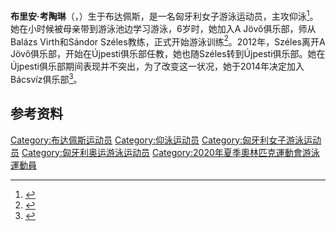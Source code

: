 {{bots|deny=InternetArchiveBot}}
{{NoteTA|G1=Aquatics}}
{{Infobox swimmer
| name           = 布里安·考陶琳
| image          = 
| caption        = 
| fullname       = 
| nationality    = {{HUN}}
| strokes        = [[仰泳|仰泳]]
| club           = 
| collegeteam    = 
| birth_date     = {{birth date and age|1995|1|17|df=yes}}
| birth_place    = {{HUN}}[[布达佩斯|布达佩斯]]
| death_date     = 
| death_place    = 
| height         = 
| weight         = 
| show-medals    = yes
| medaltemplates = 
{{MedalSport|女子[[游泳|游泳]]}}
{{MedalCountry|{{HUN}}}}
{{MedalCompetition|[[欧洲游泳锦标赛|欧洲游泳锦标赛]]}}
{{MedalBronze|[[2018年欧洲游泳锦标赛|2018 格拉斯哥]]|200米仰泳}}
{{MedalBronze|[[2020年欧洲游泳锦标赛|2020 布达佩斯]]|200米仰泳}}
}}
{{Eastern name order|匈牙利语|匈牙利人名}}
'''布里安·考陶琳'''（{{lang-hu|Burián Katalin}}，{{bd|1995年|1月17日||}}）生于布达佩斯，是一名匈牙利女子游泳运动员，主攻仰泳<ref>{{cite web|url=https://musz.hu/dt_team/burian-katalin/|script-title=hu:Burián Katalin|work={{lang|hu|Magyar Úszó Szövetség}}|accessdate=2018-09-29|archiveurl=https://archive.is/oBpA7|archivedate=2020-07-29}}</ref>。她在小时候被母亲带到游泳池边学习游泳，6岁时，她加入A Jövő俱乐部，师从Balázs Virth和Sándor Széles教练，正式开始游泳训练<ref>{{cite web|url=http://fina-budapest2017.com/hu/hirek/540/burian-kata-a-vb-n-is-megtartana-pazar-formajat|script-title=hu:Burián Kata a vb-n is megtartaná pazar formáját|work=Budapest 2017|date=2017-06-28|accessdate=2020-07-29|archiveurl=https://archive.is/t5GfQ|archivedate=2020-07-29}}</ref>。2012年，Széles离开A Jövő俱乐部，开始在Újpesti俱乐部任教，她也随Széles转到Újpesti俱乐部。她在Újpesti俱乐部期间表现并不突出，为了改变这一状况，她于2014年决定加入Bácsvíz俱乐部<ref>{{cite web|url=http://www.mindenamisport.com/hirek/olimpiai-szint-teljesitve-interju-burian-kataval|script-title=hu:Olimpiai szint teljesítve - Interjú Burián Katával|website=mindenamisport.com|date=2016-05-24|accessdate=2020-07-29|archiveurl=https://web.archive.org/web/20180527023408/http://www.mindenamisport.com/hirek/olimpiai-szint-teljesitve-interju-burian-kataval|archivedate=2018-05-27}}</ref>。

==参考资料==
{{reflist}}

{{Authority control}}

{{DEFAULTSORT:Burian, Katalin}}
[[Category:布达佩斯运动员|Category:布达佩斯运动员]]
[[Category:仰泳运动员|Category:仰泳运动员]]
[[Category:匈牙利女子游泳运动员|Category:匈牙利女子游泳运动员]]
[[Category:匈牙利奥运游泳运动员|Category:匈牙利奥运游泳运动员]]
[[Category:2020年夏季奧林匹克運動會游泳運動員|Category:2020年夏季奧林匹克運動會游泳運動員]]